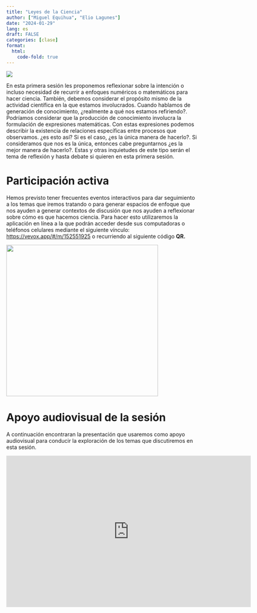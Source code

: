 ```yaml
---
title: "Leyes de la Ciencia"
author: ["Miguel Equihua", "Elio Lagunes"]
date: "2024-01-29"
lang: es
draft: FALSE
categories: [clase]
format:
  html:
    code-fold: true
---
```

:::{layout="[-20,50,-20]"}
![](images/abstract-95721_1920.jpg)
:::
En esta primera sesión les proponemos reflexionar sobre la intención o incluso necesidad de recurrir a enfoques numéricos o matemáticos para hacer ciencia. También, debemos considerar el propósito mismo de la actividad científica en la que estamos involucrados. Cuando hablamos de generación de conocimiento, ¿realmente a qué nos estamos refiriendo?. Podríamos considerar que la producción de conocimiento involucra la formulación de expresiones matemáticas. Con estas expresiones podemos describir la existencia de relaciones específicas entre procesos que observamos. ¿es esto así? Si es el caso, ¿es la única manera de hacerlo?. Si consideramos que nos es la única, entonces cabe preguntarnos ¿es la mejor manera de hacerlo?. Estas y otras inquietudes de este tipo serán el tema de reflexión y hasta debate si quieren en esta primera sesión.

# Participación activa

Hemos previsto tener frecuentes eventos interactivos para dar seguimiento a los temas que iremos tratando o para generar espacios de enfoque que nos ayuden a generar contextos de discusión que nos ayuden a reflexionar sobre cómo es que hacemos ciencia. Para hacer esto utilizaremos la aplicación en línea a la que podrán acceder desde sus computadoras o teléfonos celulares mediante el siguiente vínculo: <https://vevox.app/#/m/152551925> o recurriendo al siguiente código **QR.**

![](images/vevox-QR.png){width="400"}

# Apoyo audiovisual de la sesión

A continuación encontraran la presentación que usaremos como apoyo audiovisual para conducir la exploración de los temas que discutiremos en esta sesión.

<iframe src="https://docs.google.com/presentation/d/e/2PACX-1vTCdUcwWh31T-1oxX_etqljMcHVmH3AfaLMbmA8gUtiaX52VXNnOpzXnDRaosXjdg/embed?start=false&amp;loop=false&amp;delayms=3000" frameborder="0" width="645px" height="400px" allowfullscreen="true" mozallowfullscreen="true" webkitallowfullscreen="true">

</iframe>
